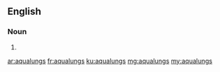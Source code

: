 ==English==

===Noun===
{{head|en}}

# {{plural of|aqualung}}

[[ar:aqualungs]]
[[fr:aqualungs]]
[[ku:aqualungs]]
[[mg:aqualungs]]
[[my:aqualungs]]